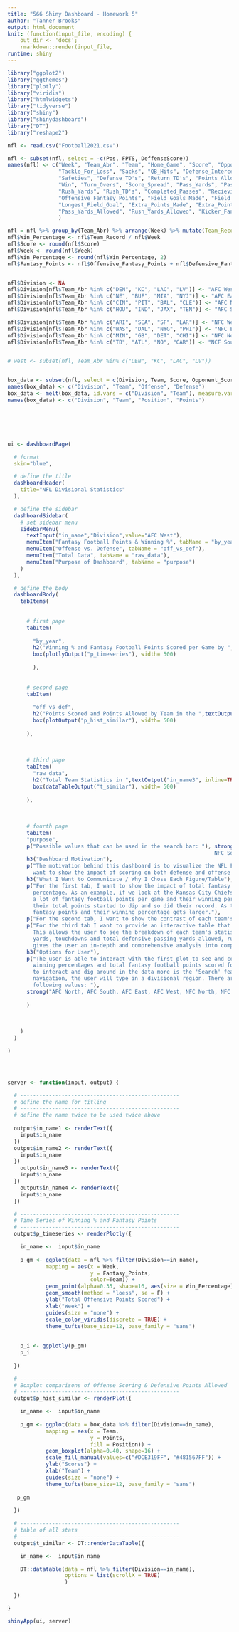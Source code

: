 ```yaml
---
title: "566 Shiny Dashboard - Homework 5"
author: "Tanner Brooks"
output: html_document
knit: (function(input_file, encoding) {
    out_dir <- 'docs';
    rmarkdown::render(input_file,
runtime: shiny
---
```




```r
library("ggplot2")
library("ggthemes")
library("plotly")
library("viridis")
library("htmlwidgets")
library("tidyverse")
library("shiny")
library("shinydashboard")
library("DT")
library("reshape2")

nfl <- read.csv("Football2021.csv")

nfl <- subset(nfl, select = -c(Pos, FPTS, DeffenseScore))
names(nfl) <- c("Week", "Team_Abr", "Team", "Home_Game", "Score", "Opponent_Score", "Opponent",
                "Tackle_For_Loss", "Sacks", "QB_Hits", "Defense_Interceptions", "Fumble_Recovery",
                "Safeties", "Defense_TD's", "Return_TD's", "Points_Allowed", "Defensive_Fantasy_Points",
                "Win", "Turn_Overs", "Score_Spread", "Pass_Yards", "Pass_TD's", "Offensive_Interceptions",
                "Rush_Yards", "Rush_TD's", "Completed_Passes", "Recieving_Yards", "Recieving_TD's", "Fumbles_Lost",
                "Offensive_Fantasy_Points", "Field_Goals_Made", "Field_Goals_Attempted", "Field_Goal_PercMade",
                "Longest_Field_Goal", "Extra_Points_Made", "Extra_Points_Attempted", "Kicker_Fantasy_Points",
                "Pass_Yards_Allowed", "Rush_Yards_Allowed", "Kicker_Fantasy_Pts_Allowed"
                )

nfl = nfl %>% group_by(Team_Abr) %>% arrange(Week) %>% mutate(Team_Record = cumsum(Win))
nfl$Win_Percentage <- nfl$Team_Record / nfl$Week
nfl$Score <- round(nfl$Score)
nfl$Week <- round(nfl$Week)
nfl$Win_Percentage <- round(nfl$Win_Percentage, 2)
nfl$Fantasy_Points <- nfl$Offensive_Fantasy_Points + nfl$Defensive_Fantasy_Points + nfl$Kicker_Fantasy_Points


nfl$Division <- NA
nfl$Division[nfl$Team_Abr %in% c("DEN", "KC", "LAC", "LV")] <- "AFC West"
nfl$Division[nfl$Team_Abr %in% c("NE", "BUF", "MIA", "NYJ")] <- "AFC East"
nfl$Division[nfl$Team_Abr %in% c("CIN", "PIT", "BAL", "CLE")] <- "AFC North"
nfl$Division[nfl$Team_Abr %in% c("HOU", "IND", "JAX", "TEN")] <- "AFC South"

nfl$Division[nfl$Team_Abr %in% c("ARI", "SEA", "SF", "LAR")] <- "NFC West"
nfl$Division[nfl$Team_Abr %in% c("WAS", "DAL", "NYG", "PHI")] <- "NFC East"
nfl$Division[nfl$Team_Abr %in% c("MIN", "GB", "DET", "CHI")] <- "NFC North"
nfl$Division[nfl$Team_Abr %in% c("TB", "ATL", "NO", "CAR")] <- "NCF South"


# west <- subset(nfl, Team_Abr %in% c("DEN", "KC", "LAC", "LV"))


box_data <- subset(nfl, select = c(Division, Team, Score, Opponent_Score))
names(box_data) <- c("Division", "Team", "Offense", "Defense")
box_data <- melt(box_data, id.vars = c("Division", "Team"), measure.vars = c("Offense","Defense"))
names(box_data) <- c("Division", "Team", "Position", "Points")






ui <- dashboardPage(

  # format
  skin="blue",

  # define the title
  dashboardHeader(
    title="NFL Divisional Statistics"
  ),

  # define the sidebar
  dashboardSidebar(
    # set sidebar menu
    sidebarMenu(
      textInput("in_name","Division",value="AFC West"),
      menuItem("Fantasy Football Points & Winning %", tabName = "by_year"),
      menuItem("Offense vs. Defense", tabName = "off_vs_def"),
      menuItem("Total Data", tabName = "raw_data"),
      menuItem("Purpose of Dashboard", tabName = "purpose")
    )
  ),

  # define the body
  dashboardBody(
    tabItems(
      
      
      # first page
      tabItem(
        
        "by_year",
        h2("Winning % and Fantasy Football Points Scored per Game by ",textOutput("in_name1", inline=TRUE)," Division (2021)"),
        box(plotlyOutput("p_timeseries"), width= 500)
      
        ),
      
      
      # second page
      tabItem(
        
        "off_vs_def",
        h2("Points Scored and Points Allowed by Team in the ",textOutput("in_name2", inline=TRUE), " Division (2021)"),
        box(plotOutput("p_hist_similar"), width= 500)
        
      ),
      
      
      
      # third page
      tabItem(
        "raw_data",
        h2("Total Team Statistics in ",textOutput("in_name3", inline=TRUE), " Division (2021)"),
        box(dataTableOutput("t_similar"), width= 500)
        
      ),
      
      
      
      # fourth page
      tabItem(
      "purpose",
      p("Possible values that can be used in the search bar: "), strong("AFC North, AFC South, AFC East, AFC West, NFC North, 
                                                                 NFC South, NFC East, NFC West"),
      h3("Dashboard Motivation"),
      p("The motivation behind this dashboard is to visualize the NFL Fantasy Football and team statstics. I especially
        want to show the impact of scoring on both defense and offense and their winning chances."),
      h3("What I Want to Communicate / Why I Chose Each Figure/Table"),
      p("For the first tab, I want to show the impact of total fantasy football points per team and their overall winning 
        percentage. As an example, if we look at the Kansas City Chiefs, we can see that in the beginning they were scoring 
        a lot of fantasy football points per game and their winning percentage was high. As the weeks went on we see that 
        their total points started to dip and so did their record. As the season progresses, they start getting more 
        fantasy points and their winning percentage gets larger."),
      p("For the second tab, I want to show the contrast of each team's offensive points and defensive points allowed."),
      p("For the third tab I want to provide an interactive table that contains all the raw data of each of the NFL teams. 
        This allows the user to see the breakdown of each team's statistics such as total offensive passing yards, running 
        yards, touchdowns and total defensive passing yards allowed, running yards allowed and touchdowns allowed. The table 
        gives the user an in-depth and comprehensive analysis into comparing teams at all different levels."),
      h3("Options for User"),
      p("The user is able to interact with the first plot to see and compare each team within their respective division 
        winning percentages and total fantasy football points scored for a given week. The other option the user has 
        to interact and dig around in the data more is the 'Search' feature in the left panel. To use this search 
        navigation, the user will type in a divisional region. There are a total of eight regions and can take in the 
        following values: "),
      strong("AFC North, AFC South, AFC East, AFC West, NFC North, NFC South, NFC East, NFC West")
        
      )
      
      
      
    )
  )

)




server <- function(input, output) {

  # --------------------------------------------------
  # define the name for titling
  # --------------------------------------------------
  # define the name twice to be used twice above
  
  output$in_name1 <- renderText({
    input$in_name
  })
  output$in_name2 <- renderText({
    input$in_name
  })
    output$in_name3 <- renderText({
    input$in_name
  })
    output$in_name4 <- renderText({
    input$in_name
  })

  # --------------------------------------------------
  # Time Series of Winning % and Fantasy Points 
  # --------------------------------------------------
  output$p_timeseries <- renderPlotly({

    in_name <-  input$in_name
    
    p_gm <- ggplot(data = nfl %>% filter(Division==in_name),
            mapping = aes(x = Week,
                          y = Fantasy_Points,
                          color=Team)) + 
            geom_point(alpha=0.35, shape=16, aes(size = Win_Percentage)) +
            geom_smooth(method = "loess", se = F) +
            ylab("Total Offensive Points Scored") +
            xlab("Week") +
            guides(size = "none") +
            scale_color_viridis(discrete = TRUE) + 
            theme_tufte(base_size=12, base_family = "sans")
          
          
    p_i <- ggplotly(p_gm)
    p_i
    
  })

  # --------------------------------------------------
  # Boxplot comparisons of Offense Scoring & Defensive Points Allowed
  # --------------------------------------------------
  output$p_hist_similar <- renderPlot({

    in_name <-  input$in_name
    
    p_gm <- ggplot(data = box_data %>% filter(Division==in_name),
            mapping = aes(x = Team,
                          y = Points,
                          fill = Position)) + 
            geom_boxplot(alpha=0.40, shape=16) +
            scale_fill_manual(values=c("#DCE319FF", "#481567FF")) +
            ylab("Scores") +
            xlab("Team") +
            guides(size = "none") +
            theme_tufte(base_size=12, base_family = "sans")
          
   p_gm
   
  })

  # --------------------------------------------------
  # table of all stats
  # --------------------------------------------------
  output$t_similar <- DT::renderDataTable({

    in_name <-  input$in_name

    DT::datatable(data = nfl %>% filter(Division==in_name),
                  options = list(scrollX = TRUE)
                  )
    
  })

}

shinyApp(ui, server)
```

